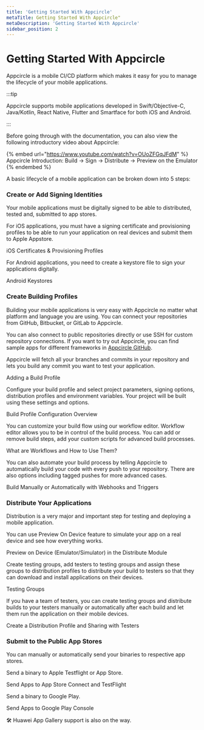 ```yaml
---
title: 'Getting Started With Appcircle'
metaTitle: Getting Started With Appcircle"
metaDescription: 'Getting Started With Appcircle'
sidebar_position: 2
---
```



# Getting Started With Appcircle

Appcircle is a mobile CI/CD platform which makes it easy for you to manage the lifecycle of your mobile applications.

:::tip

Appcircle supports mobile applications developed in Swift/Objective-C, Java/Kotlin, React Native, Flutter and Smartface for both iOS and Android.

:::

Before going through with the documentation, you can also view the following introductory video about Appcircle:

{% embed url="https://www.youtube.com/watch?v=OUoZFGqJFdM" %}
Appcircle Introduction: Build -> Sign -> Distribute -> Preview on the Emulator
{% endembed %}

A basic lifecycle of a mobile application can be broken down into 5 steps:

### Create or Add Signing Identities

Your mobile applications must be digitally signed to be able to distributed, tested and, submitted to app stores.

For iOS applications, you must have a signing certificate and provisioning profiles to be able to run your application on real devices and submit them to Apple Appstore.&#x20;

<ContentRef url="signing-identities/ios-certificates-and-provisioning-profiles">
  iOS Certificates &amp; Provisioning Profiles
</ContentRef>

For Android applications, you need to create a keystore file to sign your applications digitally.

<ContentRef url="signing-identities/android-keystores">Android Keystores</ContentRef>

###

### Create Building Profiles

Building your mobile applications is very easy with Appcircle no matter what platform and language you are using. You can connect your repositories from GitHub, Bitbucket, or GitLab to Appcircle.

You can also connect to public repositories directly or use SSH for custom repository connections. If you want to try out Appcircle, you can find sample apps for different frameworks in [Appcircle GitHub](https://github.com/appcircleio?q=sample).&#x20;

Appcircle will fetch all your branches and commits in your repository and lets you build any commit you want to test your application.

<ContentRef url="build/adding-a-build-profile">Adding a Build Profile</ContentRef>

Configure your build profile and select project parameters, signing options, distribution profiles and environment variables. Your project will be built using these settings and options.

<ContentRef url="build/build-profile-configuration">Build Profile Configuration Overview</ContentRef>

You can customize your build flow using our workflow editor. Workflow editor allows you to be in control of the build process. You can add or remove build steps, add your custom scripts for advanced build processes.

<ContentRef url="workflows/why-to-use-workflows">What are Workflows and How to Use Them?</ContentRef>

You can also automate your build process by telling Appcircle to automatically build your code with every push to your repository. There are also options including tagged pushes for more advanced cases.

<ContentRef url="build/build-manually-or-with-triggers">
  Build Manually or Automatically with Webhooks and Triggers
</ContentRef>

###

### Distribute Your Applications

Distribution is a very major and important step for testing and deploying a mobile application.&#x20;

You can use Preview On Device feature to simulate your app on a real device and see how everything works.&#x20;

<ContentRef url="distribute/preview-on-device">
  Preview on Device (Emulator/Simulator) in the Distribute Module
</ContentRef>

Create testing groups, add testers to testing groups and assign these groups to distribution profiles to distribute your build to testers so that they can download and install applications on their devices.

<ContentRef url="distribute/testing-groups">Testing Groups</ContentRef>

If you have a team of testers, you can create testing groups and distribute builds to your testers manually or automatically after each build and let them run the application on their mobile devices.

<ContentRef url="distribute/create-or-select-a-distribution-profile">
  Create a Distribution Profile and Sharing with Testers
</ContentRef>

&#x20;

### Submit to the Public App Stores

You can manually or automatically send your binaries to respective app stores.

Send a binary to Apple Testflight or App Store.

<ContentRef url="store-submit/apple-app-store">Send Apps to App Store Connect and TestFlight</ContentRef>

Send a binary to Google Play.

<ContentRef url="store-submit/google-play">Send Apps to Google Play Console</ContentRef>

🛠 Huawei App Gallery support is also on the way.
